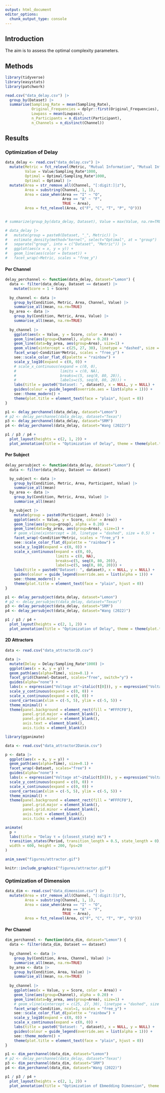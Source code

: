 ```yaml
---
output: html_document
editor_options:
  chunk_output_type: console
---
```


## Introduction

The aim is to assess the optimal complexity parameters.


## Methods

```r
library(tidyverse)
library(easystats)
library(patchwork)
```


```r
read.csv("data_delay.csv") |> 
  group_by(Dataset) |>
  summarise(Sampling_Rate = mean(Sampling_Rate),
            Original_Frequencies = dplyr::first(Original_Frequencies),
            Lowpass = mean(Lowpass),
            n_Participants = n_distinct(Participant),
            n_Channels = n_distinct(Channel))
```

## Results




### Optimization of Delay


```r
data_delay <- read.csv("data_delay.csv") |> 
  mutate(Metric = fct_relevel(Metric, "Mutual Information", "Mutual Information 2"),
         Value = Value/Sampling_Rate*1000,
         Optimal = Optimal/Sampling_Rate*1000,
         Optimal = Optimal) |> 
  mutate(Area = str_remove_all(Channel, "[:digit:]|z"),
         Area = substring(Channel, 1, 1),
         Area = case_when(Area == "I" ~ "O",
                          Area == "A" ~ "F",
                          TRUE ~ Area),
         Area = fct_relevel(Area, c("F", "C", "T", "P", "O")))
         

# summarize(group_by(data_delay, Dataset), Value = max(Value, na.rm=TRUE))

```
```r
# data_delay |> 
#   mutate(group = paste0(Dataset, "_", Metric)) |> 
#   estimate_density(method="kernel", select="Optimal", at = "group") |> 
#   separate("group", into = c("Dataset", "Metric")) |> 
#   ggplot(aes(x = x, y = y)) +
#   geom_line(aes(color = Dataset)) +
#   facet_wrap(~Metric, scales = "free_y")
```

#### Per Channel

```r
delay_perchannel <- function(data_delay, dataset="Lemon") {
  data <- filter(data_delay, Dataset == dataset) |> 
    mutate(Score = 1 + Score)
  
  by_channel <- data |> 
    group_by(Condition, Metric, Area, Channel, Value) |> 
    summarise_all(mean, na.rm=TRUE) 
  by_area <- data |> 
    group_by(Condition, Metric, Area, Value) |> 
    summarise_all(mean, na.rm=TRUE) 
  
  by_channel |> 
    ggplot(aes(x = Value, y = Score, color = Area)) +
    geom_line(aes(group=Channel), alpha = 0.20) +
    geom_line(data=by_area, aes(group=Area), size=1) +
    geom_vline(xintercept = c(25, 27, 30), linetype = "dashed", size = 0.5) +
    facet_wrap(~Condition*Metric, scales = "free_y") +
    see::scale_color_flat_d(palette = "rainbow") +
    scale_y_log10(expand = c(0, 0)) +
    # scale_x_continuous(expand = c(0, 0), 
    #                    limits = c(0, NA), 
    #                    breaks=c(5, seq(0, 80, 20)), 
    #                    labels=c(5, seq(0, 80, 20))) +
    labs(title = paste0("Dataset: ", dataset), x = NULL, y = NULL) +
    guides(colour = guide_legend(override.aes = list(alpha = 1))) +
    see::theme_modern() +
    theme(plot.title = element_text(face = "plain", hjust = 0))
}

p1 <- delay_perchannel(data_delay, dataset="Lemon")
# p2 <- delay_perchannel(data_delay, dataset="Texas")
p3 <- delay_perchannel(data_delay, dataset="SRM")
p4 <- delay_perchannel(data_delay, dataset="Wang (2022)")

p1 / p3 / p4 + 
  plot_layout(heights = c(2, 1, 2)) + 
  plot_annotation(title = "Optimization of Delay", theme = theme(plot.title = element_text(hjust = 0.5, face = "bold")))
```

#### Per Subject

```r
delay_persubject <- function(data_delay, dataset="Lemon") {
  data <- filter(data_delay, Dataset == dataset)

  by_subject <- data |>
    group_by(Condition, Metric, Area, Participant, Value) |>
    summarise_all(mean)
  by_area <- data |>
    group_by(Condition, Metric, Area, Value) |>
    summarise_all(mean)

  by_subject |>
    mutate(group = paste0(Participant, Area)) |>
    ggplot(aes(x = Value, y = Score, color = Area)) +
    geom_line(aes(group=group), alpha = 0.20) +
    geom_line(data=by_area, aes(group=Area), size=1) +
    # geom_vline(xintercept = 10, linetype = "dashed", size = 0.5) +
    facet_wrap(~Condition*Metric, scales = "free_y") +
    see::scale_color_flat_d(palette = "rainbow") +
    scale_y_log10(expand = c(0, 0)) +
    scale_x_continuous(expand = c(0, 0), 
                       limits = c(0, NA), 
                       breaks=c(5, seq(0, 80, 20)), 
                       labels=c(5, seq(0, 80, 20))) +
    labs(title = paste0("Dataset: ", dataset), x = NULL, y = NULL) +
    guides(colour = guide_legend(override.aes = list(alpha = 1))) +
    see::theme_modern() +
    theme(plot.title = element_text(face = "plain", hjust = 0))
}

p1 <- delay_persubject(data_delay, dataset="Lemon")
# p2 <- delay_persubject(data_delay, dataset="Texas")
p3 <- delay_persubject(data_delay, dataset="SRM")
p4 <- delay_persubject(data_delay, dataset="Wang (2022)")

p1 / p3 / p4 +
  plot_layout(heights = c(2, 1, 2)) +
  plot_annotation(title = "Optimization of Delay", theme = theme(plot.title = element_text(hjust = 0.5, face = "bold")))
```



#### 2D Attractors

```r
data <- read.csv("data_attractor2D.csv")

data |> 
  mutate(Delay = Delay/Sampling_Rate*1000) |> 
  ggplot(aes(x = x, y = y)) +
  geom_path(aes(alpha=Time), size=0.1) +
  facet_grid(Channel~Dataset, scales="free", switch="y") +
  guides(alpha="none") +
  labs(x = expression("Voltage at"~italic(t[0])), y = expression("Voltage at"~italic(t[0]~+~"τ"))) +
  scale_y_continuous(expand = c(0, 0)) +
  scale_x_continuous(expand = c(0, 0)) +
  coord_cartesian(xlim = c(-5, 5), ylim = c(-5, 5)) +
  theme_minimal() +
  theme(panel.background = element_rect(fill = "#FFFCF0"),
        panel.grid.major = element_blank(),
        panel.grid.minor = element_blank(),
        axis.text = element_blank(),
        axis.ticks = element_blank())
```


```r
library(gganimate)

data <- read.csv("data_attractor2Danim.csv")

p <- data |> 
  ggplot(aes(x = x, y = y)) +
  geom_path(aes(alpha=Time), size=0.1) +
  facet_wrap(~Dataset, scales="free") +
  guides(alpha="none") +
  labs(x = expression("Voltage at"~italic(t[0])), y = expression("Voltage at"~italic(t[0]~+~"τ"))) +
  scale_y_continuous(expand = c(0, 0)) +
  scale_x_continuous(expand = c(0, 0)) +
  coord_cartesian(xlim = c(-5, 5), ylim = c(-5, 5)) +
  theme_minimal() +
  theme(panel.background = element_rect(fill = "#FFFCF0"),
        panel.grid.major = element_blank(),
        panel.grid.minor = element_blank(),
        axis.text = element_blank(),
        axis.ticks = element_blank())

animate(
  p +
  labs(title = "Delay τ = {closest_state} ms") +
  transition_states(Period, transition_length = 0.5, state_length = 0),
  width = 600, height = 200, fps=20
)

anim_save("figures/attractor.gif")
```

```r
knitr::include_graphics("figures/attractor.gif")
```

### Optimization of Dimension

```r
data_dim <- read.csv("data_dimension.csv") |> 
  mutate(Area = str_remove_all(Channel, "[:digit:]|z"),
         Area = substring(Channel, 1, 1),
         Area = case_when(Area == "I" ~ "O",
                          Area == "A" ~ "F",
                          TRUE ~ Area),
         Area = fct_relevel(Area, c("F", "C", "T", "P", "O")))
```

#### Per Channel

```r
dim_perchannel <- function(data_dim, dataset="Lemon") {
  data <- filter(data_dim, Dataset == dataset)
  
  by_channel <- data |> 
    group_by(Condition, Area, Channel, Value) |> 
    summarise_all(mean, na.rm=TRUE) 
  by_area <- data |> 
    group_by(Condition, Area, Value) |> 
    summarise_all(mean, na.rm=TRUE) 
  
  by_channel |> 
    ggplot(aes(x = Value, y = Score, color = Area)) +
    geom_line(aes(group=Channel), alpha = 0.20) +
    geom_line(data=by_area, aes(group=Area), size=1) +
    # geom_vline(xintercept = c(25, 27, 30), linetype = "dashed", size = 0.5) +
    facet_wrap(~Condition, ncol=1, scales = "free_y") +
    see::scale_color_flat_d(palette = "rainbow") +
    scale_y_log10(expand = c(0, 0)) +
    scale_x_continuous(expand = c(0, 0)) +
    labs(title = paste0("Dataset: ", dataset), x = NULL, y = NULL) +
    guides(colour = guide_legend(override.aes = list(alpha = 1))) +
    see::theme_modern() +
    theme(plot.title = element_text(face = "plain", hjust = 0))
}

p1 <- dim_perchannel(data_dim, dataset="Lemon")
# p2 <- delay_perchannel(data_delay, dataset="Texas")
p3 <- dim_perchannel(data_dim, dataset="SRM")
p4 <- dim_perchannel(data_dim, dataset="Wang (2022)")

p1 / p3 / p4 + 
  plot_layout(heights = c(2, 1, 2)) + 
  plot_annotation(title = "Optimization of Ebmedding Dimension", theme = theme(plot.title = element_text(hjust = 0.5, face = "bold")))
```
